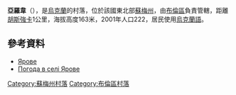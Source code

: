 {{coord|50|59|6|N|33|34|11|E|scale:100000_region:UA|display=title}}

'''亞羅韋'''（{{lang-uk|Ярове}}），是[[烏克蘭|烏克蘭]]的村落，位於該國東北部[[蘇梅州|蘇梅州]]，由[[布倫區_(烏克蘭)|布倫區]]負責管轄，距離[[胡斯強卡|胡斯強卡]]1公里，海拔高度163米，2001年人口222，居民使用[[烏克蘭語|烏克蘭語]]。

==參考資料==
*[http://w1.c1.rada.gov.ua/pls/z7502/A005?rdat1=02.02.2010&rf7571=28791 Ярове]{{dead link|date=2017年11月 |bot=InternetArchiveBot |fix-attempted=yes }}
* [http://weather.in.ua/ua/symskaja/29637 Погода в селі Ярове] {{Wayback|url=http://weather.in.ua/ua/symskaja/29637 |date=20200802060028 }}

{{DEFAULTSORT:Ярове}}

[[Category:蘇梅州村落|Category:蘇梅州村落]]
[[Category:布倫區村落|Category:布倫區村落]]


{{Sumy-geo-stub}}